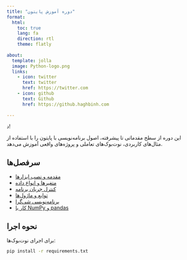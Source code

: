 ```yaml
---
title: "دوره آموزش پایتون"
format:
  html:
    toc: true
    lang: fa
    direction: rtl
    theme: flatly
    
about:
  template: jolla
  image: Python-logo.png
  links:
    - icon: twitter
      text: twitter
      href: https://twitter.com
    - icon: github
      text: Github
      href: https://github.haghbinh.com
  
---
```


د!

این دوره از سطح مقدماتی تا پیشرفته، اصول برنامه‌نویسی با پایتون را با استفاده از مثال‌های کاربردی، نوت‌بوک‌های تعاملی و پروژه‌های واقعی آموزش می‌دهد.

## سرفصل‌ها

- [مقدمه و نصب ابزارها](intro.qmd)
- [متغیرها و انواع داده](data-types.qmd)
- [کنترل جریان برنامه](control-flow.qmd)
- [توابع و ماژول‌ها](functions.qmd)
- [برنامه‌نویسی شی‌گرا](oop.qmd)
- [کار با NumPy و pandas](numpy-pandas.qmd)

## نحوه اجرا

برای اجرای نوت‌بوک‌ها:

```bash
pip install -r requirements.txt
```
